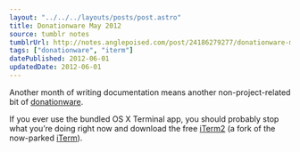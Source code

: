 ```yaml
---
layout: "../../../layouts/posts/post.astro"
title: Donationware May 2012
source: tumblr notes
tumblrUrl: http://notes.anglepoised.com/post/24186279277/donationware-may-2012
tags: ["donationware", "iterm"]
datePublished: 2012-06-01
updatedDate: 2012-06-01
---
```


Another month of writing documentation means another non-project-related bit of [donationware](/notes/donationware/).

If you ever use the bundled OS X Terminal app, you should probably stop what you’re doing right now and download the free [iTerm2](http://www.iterm2.com/) (a fork of the now-parked [iTerm](http://iterm.sourceforge.net/)).
